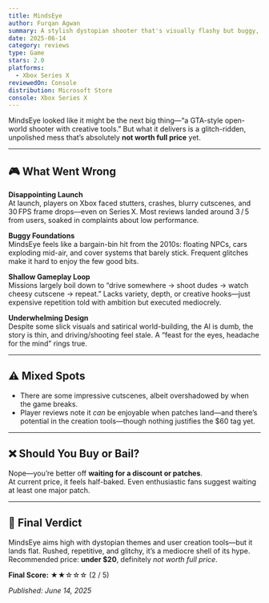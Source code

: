 ```yaml
---
title: MindsEye
author: Furqan Agwan
summary: A stylish dystopian shooter that's visually flashy but buggy, repetitive, and underwhelming—wait for a sale.
date: 2025-06-14
category: reviews
type: Game
stars: 2.0
platforms:
  - Xbox Series X
reviewedOn: Console
distribution: Microsoft Store
console: Xbox Series X
---
```


MindsEye looked like it might be the next big thing—“a GTA-style open-world shooter with creative tools.” But what it delivers is a glitch-ridden, unpolished mess that’s absolutely **not worth full price** yet.

---

## 🎮 What Went Wrong

**Disappointing Launch**  
At launch, players on Xbox faced stutters, crashes, blurry cutscenes, and 30 FPS frame drops—even on Series X. Most reviews landed around 3 / 5 from users, soaked in complaints about low performance.

**Buggy Foundations**  
MindsEye feels like a bargain-bin hit from the 2010s: floating NPCs, cars exploding mid-air, and cover systems that barely stick. Frequent glitches make it hard to enjoy the few good bits.

**Shallow Gameplay Loop**  
Missions largely boil down to “drive somewhere → shoot dudes → watch cheesy cutscene → repeat.” Lacks variety, depth, or creative hooks—just expensive repetition told with ambition but executed mediocrely.

**Underwhelming Design**  
Despite some slick visuals and satirical world-building, the AI is dumb, the story is thin, and driving/shooting feel stale. A “feast for the eyes, headache for the mind” rings true.

---

## ⚠️ Mixed Spots

- There are some impressive cutscenes, albeit overshadowed by when the game breaks.
- Player reviews note it *can* be enjoyable when patches land—and there’s potential in the creation tools—though nothing justifies the $60 tag yet.

---

## ❌ Should You Buy or Bail?

Nope—you’re better off **waiting for a discount or patches**.  
At current price, it feels half-baked. Even enthusiastic fans suggest waiting at least one major patch.

---

## 🔧 Final Verdict

MindsEye aims high with dystopian themes and user creation tools—but it lands flat. Rushed, repetitive, and glitchy, it’s a mediocre shell of its hype. Recommended price: **under $20**, definitely *not worth full price*.

**Final Score:** ★★☆☆☆ (2 / 5)

_Published: June 14, 2025_  
